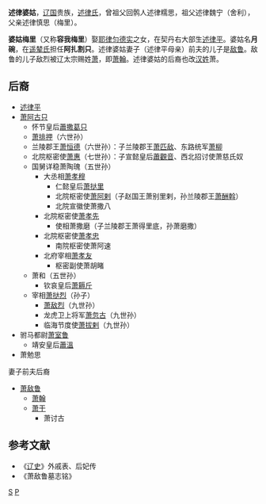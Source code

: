 '''述律婆姑'''，[[辽国|辽国]]贵族，[[述律氏|述律氏]]，曾祖父回鹘人述律糯思，祖父述律魏宁（舍利），父亲述律慎思（梅里）。

'''婆姑梅里'''（又称'''容我梅里'''）娶[[耶律匀德实|耶律匀德实]]之女，在契丹右大部生[[述律平|述律平]]。婆姑名'''月碗'''，在[[遥辇氏|遥辇氏]]担任'''阿扎割只'''。述律婆姑妻子（述律平母亲）前夫的儿子是[[萧敌鲁|敌鲁]]。敌鲁的儿子敌烈被辽太宗赐姓[[萧姓|萧]]，即[[萧翰|萧翰]]。述律婆姑的后裔也改[[汉姓|汉姓]]萧。
==后裔==
*[[述律平|述律平]]
*[[萧阿古只|萧阿古只]]
**怀节皇后[[蕭撒葛只|蕭撒葛只]]
**[[萧排押|萧排押]]（六世孙）      
**兰陵郡王[[萧恒德|萧恒德]]（六世孙）：子兰陵郡王[[萧匹敌|萧匹敌]]、东路统军[[萧柳|萧柳]]
**北院枢密使[[萧惠|萧惠]]（七世孙）：子宣懿皇后[[蕭觀音|蕭觀音]]、西北招讨使萧慈氏奴
**国舅详稳萧陶瑰（五世孙）
***大丞相[[萧孝穆|萧孝穆]]
****仁懿皇后[[萧挞里|萧挞里]]
****北院枢密使[[萧阿剌|萧阿剌]]（子赵国王萧别里剌，孙兰陵郡王[[萧酬斡|萧酬斡]]）
****北院宣徽使萧撒八
***北院枢密使[[萧孝先|萧孝先]]
****使相萧撒磨（子兰陵郡王萧得里底，孙萧磨撒）
***北院枢密使[[萧孝忠|萧孝忠]]
****南院枢密使萧阿速
***北府宰相[[萧孝友|萧孝友]]
****枢密副使萧胡睹
**萧和（五世孙）
***钦哀皇后[[萧耨斤|萧耨斤]]
**宰相[[萧挞烈|萧挞烈]]（孙子）
***[[萧敌烈|萧敌烈]]（九世孙）
***龙虎卫上将军[[萧忽古|萧忽古]]（九世孙）
***临海节度使[[萧拔剌|萧拔剌]]（九世孙）
*驸马都尉[[萧室鲁|萧室鲁]]
**靖安皇后[[蕭溫|蕭溫]]
*萧勉思
;妻子前夫后裔
*[[萧敌鲁|萧敌鲁]]
**[[萧翰|萧翰]]
**[[萧干|萧干]]
***萧讨古

==参考文献==
*《[[辽史|辽史]]》外戚表、后妃传
*《萧敌鲁墓志铭》
[[分类:辽朝政治人物|S]]
[[分类:述律氏|P]]